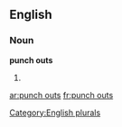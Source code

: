
==English==

===Noun===
'''punch outs'''

# {{plural of|[[punch out]]}}

[[Category:English plurals]]

[[ar:punch outs]]
[[fr:punch outs]]